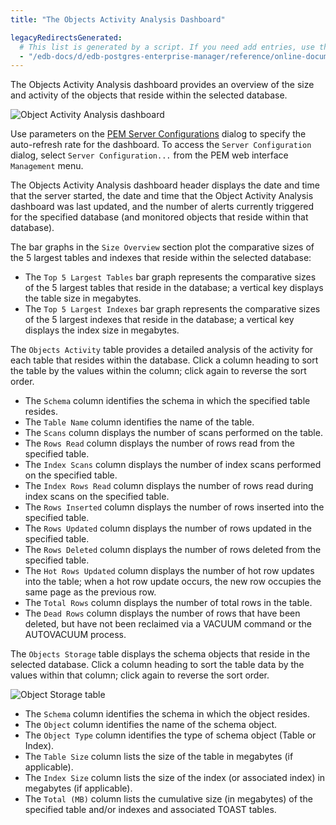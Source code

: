 ```yaml
---
title: "The Objects Activity Analysis Dashboard"

legacyRedirectsGenerated:
  # This list is generated by a script. If you need add entries, use the `legacyRedirects` key.
  - "/edb-docs/d/edb-postgres-enterprise-manager/reference/online-documentation/8.0/object_activity_analysis_dashboard.html"
---
```


<div id="object_activity_analysis_dashboard" class="registered_link"></div>

The Objects Activity Analysis dashboard provides an overview of the size and activity of the objects that reside within the selected database.

![Object Activity Analysis dashboard](../../images/object_activity_analysis_dashboard.png)

Use parameters on the [PEM Server Configurations](../02_pem_server_config/#pem_server_config) dialog to specify the auto-refresh rate for the dashboard. To access the `Server Configuration` dialog, select `Server Configuration...` from the PEM web interface `Management` menu.

The Objects Activity Analysis dashboard header displays the date and time that the server started, the date and time that the Object Activity Analysis dashboard was last updated, and the number of alerts currently triggered for the specified database (and monitored objects that reside within that database).

The bar graphs in the `Size Overview` section plot the comparative sizes of the 5 largest tables and indexes that reside within the selected database:

-   The `Top 5 Largest Tables` bar graph represents the comparative sizes of the 5 largest tables that reside in the database; a vertical key displays the table size in megabytes.
-   The `Top 5 Largest Indexes` bar graph represents the comparative sizes of the 5 largest indexes that reside in the database; a vertical key displays the index size in megabytes.

The `Objects Activity` table provides a detailed analysis of the activity for each table that resides within the database. Click a column heading to sort the table by the values within the column; click again to reverse the sort order.

-   The `Schema` column identifies the schema in which the specified table resides.
-   The `Table Name` column identifies the name of the table.
-   The `Scans` column displays the number of scans performed on the table.
-   The `Rows Read` column displays the number of rows read from the specified table.
-   The `Index Scans` column displays the number of index scans performed on the specified table.
-   The `Index Rows Read` column displays the number of rows read during index scans on the specified table.
-   The `Rows Inserted` column displays the number of rows inserted into the specified table.
-   The `Rows Updated` column displays the number of rows updated in the specified table.
-   The `Rows Deleted` column displays the number of rows deleted from the specified table.
-   The `Hot Rows Updated` column displays the number of hot row updates into the table; when a hot row update occurs, the new row occupies the same page as the previous row.
-   The `Total Rows` column displays the number of total rows in the table.
-   The `Dead Rows` column displays the number of rows that have been deleted, but have not been reclaimed via a VACUUM command or the AUTOVACUUM process.

The `Objects Storage` table displays the schema objects that reside in the selected database. Click a column heading to sort the table data by the values within that column; click again to reverse the sort order.

![Object Storage table](../../images/object_storage_table.png)

-   The `Schema` column identifies the schema in which the object resides.
-   The `Object` column identifies the name of the schema object.
-   The `Object Type` column identifies the type of schema object (Table or Index).
-   The `Table Size` column lists the size of the table in megabytes (if applicable).
-   The `Index Size` column lists the size of the index (or associated index) in megabytes (if applicable).
-   The `Total (MB)` column lists the cumulative size (in megabytes) of the specified table and/or indexes and associated TOAST tables.
